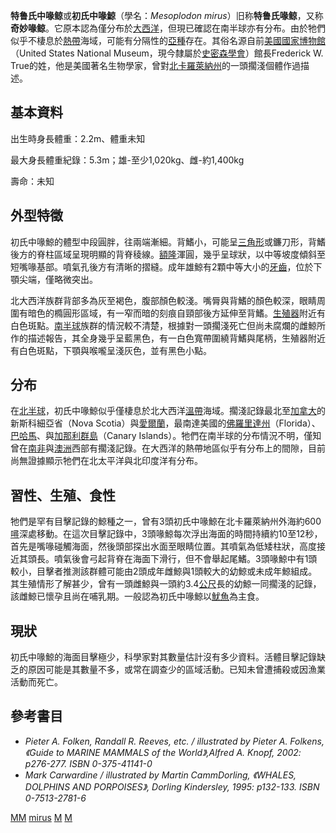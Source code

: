 {{Speciesbox 
| taxon = Mesoplodon mirus
| status = DD
| status_system = IUCN
| image = True's_beaked_whale_size.svg
| image_caption = 與人類體型的對比
| authority = True, 1913
| range_map = Cetacea range map Trues Beaked Whale.png
| range_map_caption = 分佈圖
}}

'''特鲁氏中喙鲸'''或'''初氏中喙鯨'''（學名：''Mesoplodon mirus''）旧称'''特鲁氏喙鲸'''，又称'''奇妙喙鲸'''。它原本認為僅分布於[[大西洋|大西洋]]，但現已確認在南半球亦有分布。由於牠們似乎不棲息於[[熱帶|熱帶]]海域，可能有分隔性的[[亞種|亞種]]存在。其俗名源自前[[美國國家博物館|美國國家博物館]]（United States National Museum，現今隸屬於[[史密森學會|史密森學會]]）館長Frederick W. True的姓，他是美國著名生物學家，曾對[[北卡羅萊納州|北卡羅萊納州]]的一頭擱淺個體作過描述。

== 基本資料 ==

出生時身長體重：2.2m、體重未知

最大身長體重紀錄：5.3m；雄-至少1,020kg、雌-約1,400kg

壽命：未知

== 外型特徵 ==

初氏中喙鯨的體型中段圓胖，往兩端漸細。背鰭小，可能呈[[三角形|三角形]]或鐮刀形，背鰭後方的脊柱區域呈現明顯的背脊稜線。[[額隆|額隆]]渾圓，幾乎呈球狀，以中等坡度傾斜至短嘴喙基部。噴氣孔後方有清晰的摺縫。成年雄鯨有2顆中等大小的[[牙齒|牙齒]]，位於下顎尖端，僅略微突出。

北大西洋族群背部多為灰至褐色，腹部顏色較淺。嘴脣與背鰭的顏色較深，眼睛周圍有暗色的橢圓形區域，有一窄而暗的刻痕自頸部後方延伸至背鰭。[[生殖器|生殖器]]附近有白色斑點。[[南半球|南半球]]族群的情況較不清楚，根據對一頭擱淺死亡但尚未腐爛的雌鯨所作的描述報告，其全身幾乎呈藍黑色，有一白色寬帶圍繞背鰭與尾柄，生殖器附近有白色斑點，下顎與喉嚨呈淺灰色，並有黑色小點。

== 分布 ==

在[[北半球|北半球]]，初氏中喙鯨似乎僅棲息於北大西洋[[溫帶|溫帶]]海域。擱淺記錄最北至[[加拿大|加拿大]]的新斯科細亞省（Nova Scotia）與[[愛爾蘭|愛爾蘭]]，最南達美國的[[佛羅里達州|佛羅里達州]]（Florida）、[[巴哈馬|巴哈馬]]、與[[加那利群島|加那利群島]]（Canary Islands）。牠們在南半球的分布情況不明，僅知曾在[[南非|南非]]與[[澳洲|澳洲]]西部有擱淺記錄。在大西洋的熱帶地區似乎有分布上的間隙，目前尚無證據顯示牠們在北太平洋與北印度洋有分布。

== 習性、生殖、食性 ==

牠們是罕有目擊記錄的鯨種之一，曾有3頭初氏中喙鯨在北卡羅萊納州外海約600[[噚|噚]]深處移動。在這次目擊記錄中，3頭喙鯨每次浮出海面的時間持續約10至12秒，首先是嘴喙碰觸海面，然後頭部探出水面至眼睛位置。其噴氣為低矮柱狀，高度接近其頭長。噴氣後會弓起背脊在海面下滑行，但不會舉起尾鰭。3頭喙鯨中有1頭較小，目擊者推測該群體可能由2頭成年雌鯨與1頭較大的幼鯨或未成年鯨組成。其生殖情形了解甚少，曾有一頭雌鯨與一頭約3.4[[公尺|公尺]]長的幼鯨一同擱淺的記錄，該雌鯨已懷孕且尚在哺乳期。一般認為初氏中喙鯨以[[魷魚|魷魚]]為主食。

== 現狀 ==

初氏中喙鯨的海面目擊極少，科學家對其數量估計沒有多少資料。活體目擊記錄缺乏的原因可能是其數量不多，或常在調查少的區域活動。已知未曾遭捕殺或因漁業活動而死亡。

== 參考書目 ==
* ''Pieter A. Folken, Randall R. Reeves, etc. / illustrated by Pieter A. Folkens, 《Guide to MARINE MAMMALS of the World》,Alfred A. Knopf, 2002: p276-277. ISBN 0-375-41141-0''
* ''Mark Carwardine / illustrated by Martin CammDorling, 《WHALES, DOLPHINS AND PORPOISES》, Dorling Kindersley, 1995: p132-133. ISBN 0-7513-2781-6''
{{Taxonbar|from=Q477192}}

[[Category:IUCN红色名录数据缺乏物种|MM]]
[[Category:中喙鲸属|mirus]]
[[Category:大西洋動物|M]]
[[Category:1913年描述的动物|M]]